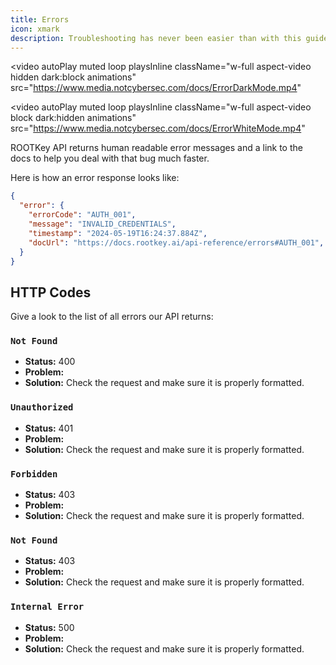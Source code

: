 ```yaml
---
title: Errors
icon: xmark
description: Troubleshooting has never been easier than with this guide.
---
```


<video
  autoPlay
  muted
  loop
  playsInline
  className="w-full aspect-video hidden dark:block animations"
  src="https://www.media.notcybersec.com/docs/ErrorDarkMode.mp4"
></video>
<video
  autoPlay
  muted
  loop
  playsInline
  className="w-full aspect-video block dark:hidden animations"
  src="https://www.media.notcybersec.com/docs/ErrorWhiteMode.mp4"
></video>

ROOTKey API returns human readable error messages and a link to the docs to help you deal with that bug much faster.

Here is how an error response looks like:

```JSON 
{
  "error": {
    "errorCode": "AUTH_001",
    "message": "INVALID_CREDENTIALS",
	"timestamp": "2024-05-19T16:24:37.884Z",
    "docUrl": "https://docs.rootkey.ai/api-reference/errors#AUTH_001",
  }
}
```

## HTTP Codes

Give a look to the list of all errors our API returns:

### `Not Found`
- **Status:** 400
- **Problem:** 
- **Solution:** Check the request and make sure it is properly formatted.

### `Unauthorized`
- **Status:** 401
- **Problem:** 
- **Solution:** Check the request and make sure it is properly formatted.

### `Forbidden`
- **Status:** 403
- **Problem:** 
- **Solution:** Check the request and make sure it is properly formatted.

### `Not Found`
- **Status:** 403
- **Problem:** 
- **Solution:** Check the request and make sure it is properly formatted.

### `Internal Error`
- **Status:** 500
- **Problem:** 
- **Solution:** Check the request and make sure it is properly formatted.